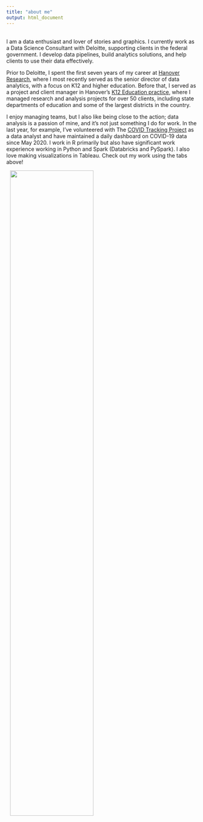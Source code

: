 ```yaml
---
title: "about me"
output: html_document
---
```


<br>
I am a data enthusiast and lover of stories and graphics. I currently work as a Data Science Consultant with Deloitte, supporting clients in the federal government. I develop data pipelines, build analytics solutions, and help clients to use their data effectively. 

Prior to Deloitte, I spent the first seven years of my career at [Hanover Research](https://www.hanoverresearch.com/), where I  most recently served as the senior director of data analytics, with a focus on K12 and higher education. Before that, I served as a project and client manager in Hanover's [K12 Education practice](https://www.hanoverresearch.com/k-12-education/), where I managed research and analysis projects for over 50 clients, including state departments of education and some of the largest districts in the country.

I enjoy managing teams, but I also like being close to the action; data analysis is a passion of mine, and it's not just something I do for work. In the last year, for example, I've volunteered with The [COVID Tracking Project](https://covidtracking.com/) as a data analyst and have maintained a daily dashboard on COVID-19 data since May 2020. I work in R primarily but also have significant work experience working in Python and Spark (Databricks and PySpark). I also love making visualizations in Tableau. Check out my work using the tabs above!

<img style="float: center; padding-left: 10px; width:66%" src="traj.png"/>
<br>
<br>
<br>

